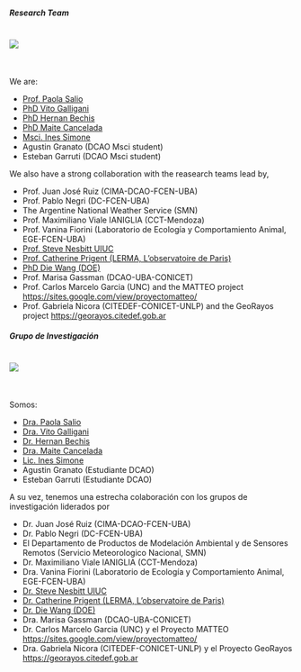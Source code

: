 ::: {.content-visible when-profile="english"}

<h5>Research Team</h5>

![](images/portada2)
=======
<br/>

We are: \

* [Prof. Paola Salio](salio.qmd)
* [PhD Vito Galligani](galligani.qmd)
* [PhD Hernan Bechis](bechis.qmd)
* [PhD Maite Cancelada](cancelada.qmd)
* [Msci. Ines Simone](simone.qmd)
* Agustin Granato (DCAO Msci student)
* Esteban Garruti (DCAO Msci student)


We also have a strong collaboration with the reasearch teams lead by, 

* Prof. Juan José Ruiz (CIMA-DCAO-FCEN-UBA)
* Prof. Pablo Negri (DC-FCEN-UBA)
* The Argentine National Weather Service (SMN) 
* Prof. Maximiliano Viale IANIGLIA (CCT-Mendoza)
* Prof. Vanina Fiorini (Laboratorio de Ecología y Comportamiento Animal, EGE-FCEN-UBA)
* [Prof. Steve Nesbitt UIUC](https://swnesbitt.com)
* [Prof. Catherine Prigent (LERMA, L’observatoire de Paris)](http://aramis.obspm.fr/~prigent/publication.html)
* [PhD Die Wang (DOE)](https://www.bnl.gov/staff/diewang)
* Prof. Marisa Gassman (DCAO-UBA-CONICET)
* Prof. Carlos Marcelo Garcia (UNC) and the MATTEO project [https://sites.google.com/view/proyectomatteo/](https://sites.google.co
m/view/proyectomatteo/)
* Prof. Gabriela Nicora (CITEDEF-CONICET-UNLP) and the GeoRayos project [https://georayos.citedef.gob.ar](https://georayos.citede
f.gob.ar)

:::

::: {.content-visible when-profile="spanish"}

<h5>Grupo de Investigación</h5>

![](images/portada2)
=======
<br/>

Somos: \ 

* [Dra. Paola Salio](salio.qmd)
* [Dra. Vito Galligani](galligani.qmd)
* [Dr. Hernan Bechis](bechis.qmd)
* [Dra. Maite Cancelada](cancelada.qmd)
* [Lic. Ines Simone](simone.qmd)
* Agustin Granato (Estudiante DCAO)
* Esteban Garruti (Estudiante DCAO)

A su vez, tenemos una estrecha colaboración con los grupos de investigación liderados por

* Dr. Juan José Ruiz (CIMA-DCAO-FCEN-UBA)
* Dr. Pablo Negri (DC-FCEN-UBA)
* El Departamento de Productos de Modelación Ambiental y de Sensores Remotos (Servicio Meteorologico Nacional, SMN)
* Dr. Maximiliano Viale IANIGLIA (CCT-Mendoza)
* Dra. Vanina Fiorini (Laboratorio de Ecología y Comportamiento Animal, EGE-FCEN-UBA)
* [Dr. Steve Nesbitt UIUC](https://swnesbitt.com)
* [Dr. Catherine Prigent (LERMA, L’observatoire de Paris)](http://aramis.obspm.fr/~prigent/publication.html)
* [Dr. Die Wang (DOE)](https://www.bnl.gov/staff/diewang)
* Dra. Marisa Gassman (DCAO-UBA-CONICET)
* Dr. Carlos Marcelo Garcia (UNC) y el Proyecto MATTEO [https://sites.google.com/view/proyectomatteo/](https://sites.google.co
m/view/proyectomatteo/)
* Dra. Gabriela Nicora (CITEDEF-CONICET-UNLP) y el Proyecto GeoRayos [https://georayos.citedef.gob.ar](https://georayos.citede
f.gob.ar)

:::

